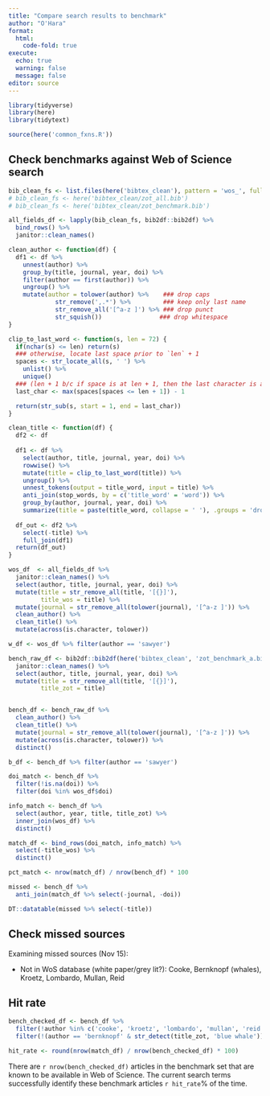 ```yaml
---
title: "Compare search results to benchmark"
author: "O'Hara"
format: 
  html:
    code-fold: true
execute:
  echo: true
  warning: false
  message: false
editor: source
---
```


```r
library(tidyverse)
library(here)
library(tidytext)

source(here('common_fxns.R'))
```

## Check benchmarks against Web of Science search

```r
bib_clean_fs <- list.files(here('bibtex_clean'), pattern = 'wos_', full.names = TRUE)
# bib_clean_fs <- here('bibtex_clean/zot_all.bib')
# bib_clean_fs <- here('bibtex_clean/zot_benchmark.bib')

all_fields_df <- lapply(bib_clean_fs, bib2df::bib2df) %>%
  bind_rows() %>%
  janitor::clean_names()

```

```r
clean_author <- function(df) {
  df1 <- df %>%
    unnest(author) %>%
    group_by(title, journal, year, doi) %>%
    filter(author == first(author)) %>%
    ungroup() %>%
    mutate(author = tolower(author) %>%    ### drop caps
             str_remove(',.*') %>%         ### keep only last name
             str_remove_all('[^a-z ]') %>% ### drop punct
             str_squish())                ### drop whitespace
}

clip_to_last_word <- function(s, len = 72) {
  if(nchar(s) <= len) return(s)
  ### otherwise, locate last space prior to `len` + 1
  spaces <- str_locate_all(s, ' ') %>% 
    unlist() %>% 
    unique()
  ### (len + 1 b/c if space is at len + 1, then the last character is at len)
  last_char <- max(spaces[spaces <= len + 1]) - 1

  return(str_sub(s, start = 1, end = last_char))
}

clean_title <- function(df) {
  df2 <- df
    
  df1 <- df %>%
    select(author, title, journal, year, doi) %>%
    rowwise() %>%
    mutate(title = clip_to_last_word(title)) %>%
    ungroup() %>%
    unnest_tokens(output = title_word, input = title) %>%
    anti_join(stop_words, by = c('title_word' = 'word')) %>%
    group_by(author, journal, year, doi) %>%
    summarize(title = paste(title_word, collapse = ' '), .groups = 'drop')
  
  df_out <- df2 %>%
    select(-title) %>%
    full_join(df1)
  return(df_out)
}
```

```r

wos_df  <- all_fields_df %>%
  janitor::clean_names() %>%
  select(author, title, journal, year, doi) %>%
  mutate(title = str_remove_all(title, '[{}]'),
         title_wos = title) %>%
  mutate(journal = str_remove_all(tolower(journal), '[^a-z ]')) %>%
  clean_author() %>%
  clean_title() %>%
  mutate(across(is.character, tolower))

w_df <- wos_df %>% filter(author == 'sawyer')

bench_raw_df <- bib2df::bib2df(here('bibtex_clean', 'zot_benchmark_a.bib')) %>%
  janitor::clean_names() %>%
  select(author, title, journal, year, doi) %>%
  mutate(title = str_remove_all(title, '[{}]'),
         title_zot = title)


bench_df <- bench_raw_df %>%
  clean_author() %>%
  clean_title() %>%
  mutate(journal = str_remove_all(tolower(journal), '[^a-z ]')) %>%
  mutate(across(is.character, tolower)) %>%
  distinct()

b_df <- bench_df %>% filter(author == 'sawyer')

doi_match <- bench_df %>%
  filter(!is.na(doi)) %>%
  filter(doi %in% wos_df$doi)

info_match <- bench_df %>%
  select(author, year, title, title_zot) %>%
  inner_join(wos_df) %>%
  distinct()

match_df <- bind_rows(doi_match, info_match) %>%
  select(-title_wos) %>%
  distinct()

pct_match <- nrow(match_df) / nrow(bench_df) * 100

missed <- bench_df %>%
  anti_join(match_df %>% select(-journal, -doi))

DT::datatable(missed %>% select(-title))
```

## Check missed sources

Examining missed sources (Nov 15):

* Not in WoS database (white paper/grey lit?): Cooke, Bernknopf (whales), Kroetz, Lombardo, Mullan, Reid

## Hit rate

```r
bench_checked_df <- bench_df %>%
  filter(!author %in% c('cooke', 'kroetz', 'lombardo', 'mullan', 'reid')) %>%
  filter(!(author == 'bernknopf' & str_detect(title_zot, 'blue whale')))

hit_rate <- round(nrow(match_df) / nrow(bench_checked_df) * 100)
```

There are `r nrow(bench_checked_df)` articles in the benchmark set that are known to be available in Web of Science.  The current search terms successfully identify these benchmark articles `r hit_rate`% of the time.